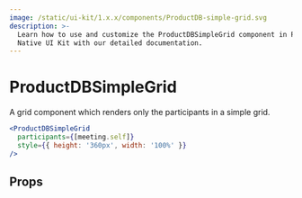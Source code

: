 ```yaml
---
image: /static/ui-kit/1.x.x/components/ProductDB-simple-grid.svg
description: >-
  Learn how to use and customize the ProductDBSimpleGrid component in ProductDB's React
  Native UI Kit with our detailed documentation.
---
```


# ProductDBSimpleGrid

A grid component which renders only the participants in a simple grid.

```jsx
<ProductDBSimpleGrid
  participants={[meeting.self]}
  style={{ height: '360px', width: '100%' }}
/>
```

## Props

<PropsTable of="ProductDB-simple-grid" />

<head>
  <title>React Native UI Kit ProductDBSimpleGrid</title>
</head>
